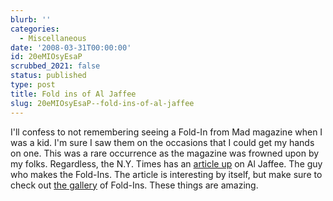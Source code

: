 ```yaml
---
blurb: ''
categories:
  - Miscellaneous
date: '2008-03-31T00:00:00'
id: 20eMIOsyEsaP
scrubbed_2021: false
status: published
type: post
title: Fold ins of Al Jaffee
slug: 20eMIOsyEsaP--fold-ins-of-al-jaffee
---
```


I'll confess to not remembering seeing a Fold-In from Mad magazine
when I was a kid. I'm sure I saw them on the occasions that I could
get my hands on one. This was a rare occurrence as the magazine was
frowned upon by my folks. Regardless, the N.Y. Times has an
[article up](http://www.nytimes.com/2008/03/30/arts/design/30genz.html?_r=1&oref=slogin&pagewanted=all)
on Al Jaffee. The guy who makes the Fold-Ins. The article is
interesting by itself, but make sure to check out
[the gallery](http://www.nytimes.com/interactive/2008/03/28/arts/20080330_FOLD_IN_FEATURE.html)
of Fold-Ins. These things are amazing.
